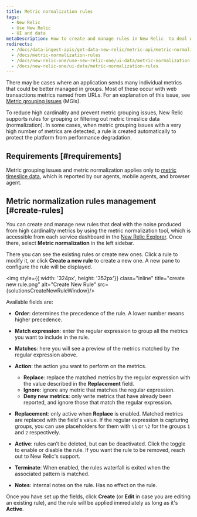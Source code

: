 ```yaml
---
title: Metric normalization rules
tags:
  - New Relic 
  - Use New Relic 
  - UI and data
metaDescription: How to create and manage rules in New Relic  to deal with noise from high cardinality metrics and prevent metric grouping issues (MGIs).
redirects:
  - /docs/data-ingest-apis/get-data-new-relic/metric-api/metric-normalization-rules
  - /docs/metric-normalization-rules
  - /docs/new-relic-one/use-new-relic-one/ui-data/metric-normalization-rules
  - /docs/new-relic-one/ui-data/metric-normalization-rules
---
```



There may be cases where an application sends many individual metrics that could be better managed in groups. Most of these occur with web transactions metrics named from URLs. For an explanation of this issue, see [Metric grouping issues](/docs/using-new-relic/cross-product-functions/troubleshooting/metric-grouping-issues) (MGIs).

To reduce high cardinality and prevent metric grouping issues, New Relic supports rules for grouping or filtering out metric timeslice data (normalization). In some cases, when metric grouping issues with a very high number of metrics are detected, a rule is created automatically to protect the platform from performance degradation.

## Requirements [#requirements]

Metric grouping issues and metric normalization applies only to [metric timeslice data](/docs/data-apis/understand-data/new-relic-data-types/#timeslice-data), which is reported by our <InlinePopover type="apm" /> agents, mobile agents, and browser agent. 

## Metric normalization rules management [#create-rules]

You can create and manage new rules that deal with the noise produced from high cardinality metrics by using the metric normalization tool, which is accessible from each service dashboard in the [New Relic Explorer](/docs/new-relic-one/use-new-relic-one/ui-data/new-relic-one-entity-explorer-view-performance-across-apps-services-hosts). Once there, select **Metric normalization** in the left sidebar.

There you can see the existing rules or create new ones. Click a rule to modify it, or click **Create a new rule** to create a new one. A new pane to configure the rule will be displayed.

<img style={{ width: '324px', height: '352px'}} class="inline" title="create new rule.png" alt="Create New Rule" src={solutionsCreateNewRuleWindow}/>

Available fields are:

* **Order**: determines the precedence of the rule. A lower number means higher precedence. 
* **Match expression**: enter the regular expression to group all the metrics you want to include in the rule.
* **Matches**: here you will see a preview of the metrics matched by the regular expression above.
* **Action**: the action you want to perform on the metrics.

  * **Replace**: replace the matched metrics by the regular expression with the value described in the **Replacement** field.
  * **Ignore**: ignore any metric that matches the regular expression.
  * **Deny new metrics**: only write metrics that have already been reported, and ignore those that match the regular expression.
* **Replacement**: only active when **Replace** is enabled. Matched metrics are replaced with the field's value. If the regular expression is capturing groups, you can use placeholders for them with `\1` or `\2` for the groups `1` and `2` respectively.
* **Active**: rules can’t be deleted, but can be deactivated. Click the toggle to enable or disable the rule. If you want the rule to be removed, reach out to New Relic's support.
* **Terminate**: When enabled, the rules waterfall is exited when the associated pattern is matched.
* **Notes**: internal notes on the rule. Has no effect on the rule.

Once you have set up the fields, click **Create** (or **Edit** in case you are editing an existing rule), and the rule will be applied immediately as long as it's **Active**.
